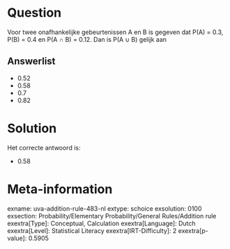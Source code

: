 Question
========

Voor twee onafhankelijke gebeurtenissen A en B is gegeven dat P(A) =
0.3, P(B) = 0.4 en P(A ∩ B) = 0.12. Dan is P(A ∪ B) gelijk aan

Answerlist
----------

* 0.52
* 0.58
* 0.7
* 0.82

Solution
========

Het correcte antwoord is: 

* 0.58

Meta-information
================
exname: uva-addition-rule-483-nl
extype: schoice
exsolution: 0100
exsection: Probability/Elementary Probability/General Rules/Addition rule
exextra[Type]: Conceptual, Calculation
exextra[Language]: Dutch
exextra[Level]: Statistical Literacy
exextra[IRT-Difficulty]: 2
exextra[p-value]: 0.5905
